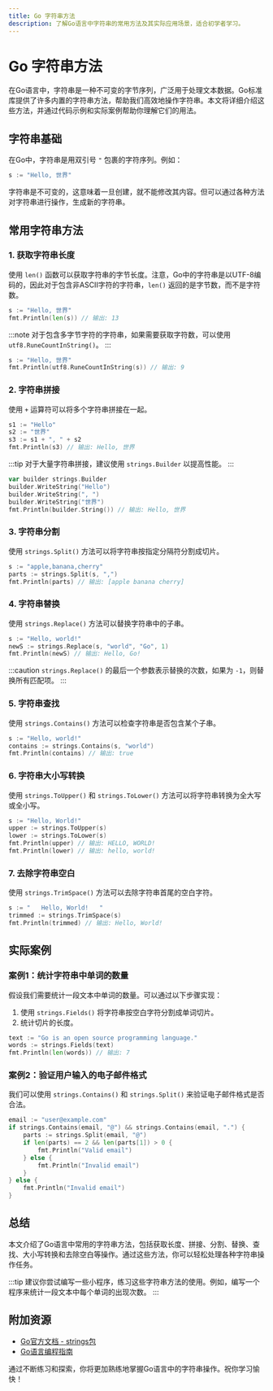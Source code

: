 ```yaml
---
title: Go 字符串方法
description: 了解Go语言中字符串的常用方法及其实际应用场景，适合初学者学习。
---
```


# Go 字符串方法

在Go语言中，字符串是一种不可变的字节序列，广泛用于处理文本数据。Go标准库提供了许多内置的字符串方法，帮助我们高效地操作字符串。本文将详细介绍这些方法，并通过代码示例和实际案例帮助你理解它们的用法。

## 字符串基础

在Go中，字符串是用双引号 `"` 包裹的字符序列。例如：

```go
s := "Hello, 世界"
```

字符串是不可变的，这意味着一旦创建，就不能修改其内容。但可以通过各种方法对字符串进行操作，生成新的字符串。

## 常用字符串方法

### 1. 获取字符串长度

使用 `len()` 函数可以获取字符串的字节长度。注意，Go中的字符串是以UTF-8编码的，因此对于包含非ASCII字符的字符串，`len()` 返回的是字节数，而不是字符数。

```go
s := "Hello, 世界"
fmt.Println(len(s)) // 输出: 13
```

:::note
对于包含多字节字符的字符串，如果需要获取字符数，可以使用 `utf8.RuneCountInString()`。
:::

```go
s := "Hello, 世界"
fmt.Println(utf8.RuneCountInString(s)) // 输出: 9
```

### 2. 字符串拼接

使用 `+` 运算符可以将多个字符串拼接在一起。

```go
s1 := "Hello"
s2 := "世界"
s3 := s1 + ", " + s2
fmt.Println(s3) // 输出: Hello, 世界
```

:::tip
对于大量字符串拼接，建议使用 `strings.Builder` 以提高性能。
:::

```go
var builder strings.Builder
builder.WriteString("Hello")
builder.WriteString(", ")
builder.WriteString("世界")
fmt.Println(builder.String()) // 输出: Hello, 世界
```

### 3. 字符串分割

使用 `strings.Split()` 方法可以将字符串按指定分隔符分割成切片。

```go
s := "apple,banana,cherry"
parts := strings.Split(s, ",")
fmt.Println(parts) // 输出: [apple banana cherry]
```

### 4. 字符串替换

使用 `strings.Replace()` 方法可以替换字符串中的子串。

```go
s := "Hello, world!"
newS := strings.Replace(s, "world", "Go", 1)
fmt.Println(newS) // 输出: Hello, Go!
```

:::caution
`strings.Replace()` 的最后一个参数表示替换的次数，如果为 `-1`，则替换所有匹配项。
:::

### 5. 字符串查找

使用 `strings.Contains()` 方法可以检查字符串是否包含某个子串。

```go
s := "Hello, world!"
contains := strings.Contains(s, "world")
fmt.Println(contains) // 输出: true
```

### 6. 字符串大小写转换

使用 `strings.ToUpper()` 和 `strings.ToLower()` 方法可以将字符串转换为全大写或全小写。

```go
s := "Hello, World!"
upper := strings.ToUpper(s)
lower := strings.ToLower(s)
fmt.Println(upper) // 输出: HELLO, WORLD!
fmt.Println(lower) // 输出: hello, world!
```

### 7. 去除字符串空白

使用 `strings.TrimSpace()` 方法可以去除字符串首尾的空白字符。

```go
s := "   Hello, World!   "
trimmed := strings.TrimSpace(s)
fmt.Println(trimmed) // 输出: Hello, World!
```

## 实际案例

### 案例1：统计字符串中单词的数量

假设我们需要统计一段文本中单词的数量。可以通过以下步骤实现：

1. 使用 `strings.Fields()` 将字符串按空白字符分割成单词切片。
2. 统计切片的长度。

```go
text := "Go is an open source programming language."
words := strings.Fields(text)
fmt.Println(len(words)) // 输出: 7
```

### 案例2：验证用户输入的电子邮件格式

我们可以使用 `strings.Contains()` 和 `strings.Split()` 来验证电子邮件格式是否合法。

```go
email := "user@example.com"
if strings.Contains(email, "@") && strings.Contains(email, ".") {
    parts := strings.Split(email, "@")
    if len(parts) == 2 && len(parts[1]) > 0 {
        fmt.Println("Valid email")
    } else {
        fmt.Println("Invalid email")
    }
} else {
    fmt.Println("Invalid email")
}
```

## 总结

本文介绍了Go语言中常用的字符串方法，包括获取长度、拼接、分割、替换、查找、大小写转换和去除空白等操作。通过这些方法，你可以轻松处理各种字符串操作任务。

:::tip
建议你尝试编写一些小程序，练习这些字符串方法的使用。例如，编写一个程序来统计一段文本中每个单词的出现次数。
:::

## 附加资源

- [Go官方文档 - strings包](https://pkg.go.dev/strings)
- [Go语言编程指南](https://golang.org/doc/)

通过不断练习和探索，你将更加熟练地掌握Go语言中的字符串操作。祝你学习愉快！